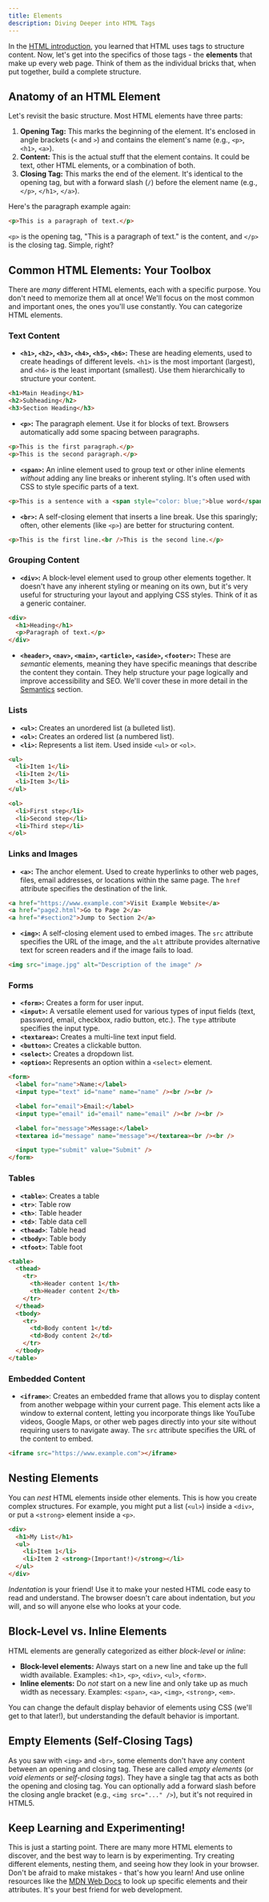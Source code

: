 ```yaml
---
title: Elements
description: Diving Deeper into HTML Tags
---
```


In the [HTML introduction](../html), you learned that HTML uses tags to structure content. Now, let's get into the specifics of those tags - the **elements** that make up every web page. Think of them as the individual bricks that, when put together, build a complete structure.

## Anatomy of an HTML Element

Let's revisit the basic structure. Most HTML elements have three parts:

1.  **Opening Tag:** This marks the beginning of the element. It's enclosed in angle brackets (`<` and `>`) and contains the element's name (e.g., `<p>`, `<h1>`, `<a>`).
2.  **Content:** This is the actual stuff that the element contains. It could be text, other HTML elements, or a combination of both.
3.  **Closing Tag:** This marks the end of the element. It's identical to the opening tag, but with a forward slash (`/`) before the element name (e.g., `</p>`, `</h1>`, `</a>`).

Here's the paragraph example again:

```html
<p>This is a paragraph of text.</p>
```

`<p>` is the opening tag, "This is a paragraph of text." is the content, and `</p>` is the closing tag. Simple, right?

## Common HTML Elements: Your Toolbox

There are _many_ different HTML elements, each with a specific purpose. You don't need to memorize them all at once! We'll focus on the most common and important ones, the ones you'll use constantly. You can categorize HTML elements.

### Text Content

- **`<h1>`, `<h2>`, `<h3>`, `<h4>`, `<h5>`, `<h6>`:** These are heading elements, used to create headings of different levels. `<h1>` is the most important (largest), and `<h6>` is the least important (smallest). Use them hierarchically to structure your content.

```html
<h1>Main Heading</h1>
<h2>Subheading</h2>
<h3>Section Heading</h3>
```

- **`<p>`:** The paragraph element. Use it for blocks of text. Browsers automatically add some spacing between paragraphs.

```html
<p>This is the first paragraph.</p>
<p>This is the second paragraph.</p>
```

- **`<span>`:** An inline element used to group text or other inline elements _without_ adding any line breaks or inherent styling. It's often used with CSS to style specific parts of a text.

```html
<p>This is a sentence with a <span style="color: blue;">blue word</span>.</p>
```

- **`<br>`:** A self-closing element that inserts a line break. Use this sparingly; often, other elements (like `<p>`) are better for structuring content.

```html
<p>This is the first line.<br />This is the second line.</p>
```

### Grouping Content

- **`<div>`:** A block-level element used to group other elements together. It doesn't have any inherent styling or meaning on its own, but it's very useful for structuring your layout and applying CSS styles. Think of it as a generic container.

```html
<div>
  <h1>Heading</h1>
  <p>Paragraph of text.</p>
</div>
```

- **`<header>`, `<nav>`, `<main>`, `<article>`, `<aside>`, `<footer>`:** These are _semantic_ elements, meaning they have specific meanings that describe the content they contain. They help structure your page logically and improve accessibility and SEO. We'll cover these in more detail in the [Semantics](./semantics) section.

### Lists

- **`<ul>`:** Creates an unordered list (a bulleted list).
- **`<ol>`:** Creates an ordered list (a numbered list).
- **`<li>`:** Represents a list item. Used inside `<ul>` or `<ol>`.

```html
<ul>
  <li>Item 1</li>
  <li>Item 2</li>
  <li>Item 3</li>
</ul>

<ol>
  <li>First step</li>
  <li>Second step</li>
  <li>Third step</li>
</ol>
```

### Links and Images

- **`<a>`:** The anchor element. Used to create hyperlinks to other web pages, files, email addresses, or locations within the same page. The `href` attribute specifies the destination of the link.

```html
<a href="https://www.example.com">Visit Example Website</a>
<a href="page2.html">Go to Page 2</a>
<a href="#section2">Jump to Section 2</a>
```

- **`<img>`:** A self-closing element used to embed images. The `src` attribute specifies the URL of the image, and the `alt` attribute provides alternative text for screen readers and if the image fails to load.

```html
<img src="image.jpg" alt="Description of the image" />
```

### Forms

- **`<form>`:** Creates a form for user input.
- **`<input>`:** A versatile element used for various types of input fields (text, password, email, checkbox, radio button, etc.). The `type` attribute specifies the input type.
- **`<textarea>`:** Creates a multi-line text input field.
- **`<button>`:** Creates a clickable button.
- **`<select>`:** Creates a dropdown list.
- **`<option>`:** Represents an option within a `<select>` element.

```html
<form>
  <label for="name">Name:</label>
  <input type="text" id="name" name="name" /><br /><br />

  <label for="email">Email:</label>
  <input type="email" id="email" name="email" /><br /><br />

  <label for="message">Message:</label>
  <textarea id="message" name="message"></textarea><br /><br />

  <input type="submit" value="Submit" />
</form>
```

### Tables

- **`<table>`**: Creates a table
- **`<tr>`**: Table row
- **`<th>`**: Table header
- **`<td>`**: Table data cell
- **`<thead>`**: Table head
- **`<tbody>`**: Table body
- **`<tfoot>`**: Table foot

```html
<table>
  <thead>
    <tr>
      <th>Header content 1</th>
      <th>Header content 2</th>
    </tr>
  </thead>
  <tbody>
    <tr>
      <td>Body content 1</td>
      <td>Body content 2</td>
    </tr>
  </tbody>
</table>
```

### Embedded Content

- **`<iframe>`**: Creates an embedded frame that allows you to display content from another webpage within your current page.
  This element acts like a window to external content, letting you incorporate things like YouTube videos, Google Maps, or other web pages directly into your site without requiring users to navigate away.
  The `src` attribute specifies the URL of the content to embed.

```html
<iframe src="https://www.example.com"></iframe>
```

## Nesting Elements

You can _nest_ HTML elements inside other elements. This is how you create complex structures. For example, you might put a list (`<ul>`) inside a `<div>`, or put a `<strong>` element inside a `<p>`.

```html
<div>
  <h1>My List</h1>
  <ul>
    <li>Item 1</li>
    <li>Item 2 <strong>(Important!)</strong></li>
  </ul>
</div>
```

_Indentation_ is your friend! Use it to make your nested HTML code easy to read and understand. The browser doesn't care about indentation, but _you_ will, and so will anyone else who looks at your code.

## Block-Level vs. Inline Elements

HTML elements are generally categorized as either _block-level_ or _inline_:

- **Block-level elements:** Always start on a new line and take up the full width available. Examples: `<h1>`, `<p>`, `<div>`, `<ul>`, `<form>`.
- **Inline elements:** Do _not_ start on a new line and only take up as much width as necessary. Examples: `<span>`, `<a>`, `<img>`, `<strong>`, `<em>`.

You can change the default display behavior of elements using CSS (we'll get to that later!), but understanding the default behavior is important.

## Empty Elements (Self-Closing Tags)

As you saw with `<img>` and `<br>`, some elements don't have any content between an opening and closing tag. These are called _empty elements_ (or _void elements_ or _self-closing tags_). They have a single tag that acts as both the opening and closing tag. You can optionally add a forward slash before the closing angle bracket (e.g., `<img src="..." />`), but it's not required in HTML5.

## Keep Learning and Experimenting!

This is just a starting point. There are many more HTML elements to discover, and the best way to learn is by experimenting. Try creating different elements, nesting them, and seeing how they look in your browser. Don't be afraid to make mistakes - that's how you learn! And use online resources like the [MDN Web Docs](https://developer.mozilla.org) to look up specific elements and their attributes. It's your best friend for web development.
